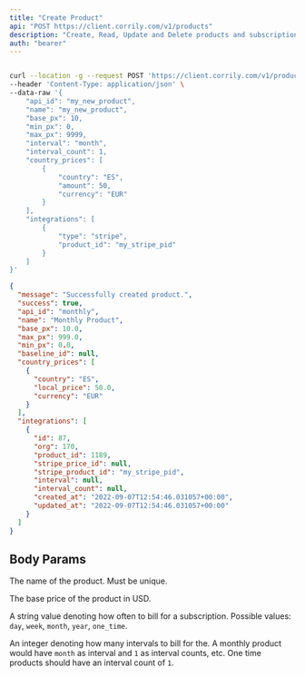 ```yaml
---
title: "Create Product"
api: "POST https://client.corrily.com/v1/products"
description: "Create, Read, Update and Delete products and subscriptions in Corrily"
auth: "bearer"
---
```


<RequestExample>

```bash Response

curl --location -g --request POST 'https://client.corrily.com/v1/products' \
--header 'Content-Type: application/json' \
--data-raw '{
    "api_id": "my_new_product",
    "name": "my_new_product",
    "base_px": 10,
    "min_px": 0,
    "max_px": 9999,
    "interval": "month",
    "interval_count": 1,
    "country_prices": [
        {
            "country": "ES",
            "amount": 50,
            "currency": "EUR"
        }
    ],
    "integrations": [
        {
            "type": "stripe",
            "product_id": "my_stripe_pid"
        }
    ]
}'
```

</RequestExample>

<ResponseExample>

```json Example
{
  "message": "Successfully created product.",
  "success": true,
  "api_id": "monthly",
  "name": "Monthly Product",
  "base_px": 10.0,
  "max_px": 999.0,
  "min_px": 0.0,
  "baseline_id": null,
  "country_prices": [
    {
      "country": "ES",
      "local_price": 50.0,
      "currency": "EUR"
    }
  ],
  "integrations": [
    {
      "id": 87,
      "org": 170,
      "product_id": 1189,
      "stripe_price_id": null,
      "stripe_product_id": "my_stripe_pid",
      "interval": null,
      "interval_count": null,
      "created_at": "2022-09-07T12:54:46.031057+00:00",
      "updated_at": "2022-09-07T12:54:46.031057+00:00"
    }
  ]
}
```

</ResponseExample>

## Body Params

<Param body="name" type="string" required>

The name of the product. Must be unique.

</Param>

<Param body="base_px" type="float">

The base price of the product in USD.

</Param>

<Param body="interval" type="string" required>

A string value denoting how often to bill for a subscription. Possible values: `day`, `week`, `month`, `year`, `one_time`.

</Param>

<Param body="interval_count" type="int32" required>

An integer denoting how many intervals to bill for the. A monthly product would have `month` as interval and `1` as interval counts, etc.
One time products should have an interval count of `1`.

</Param>
